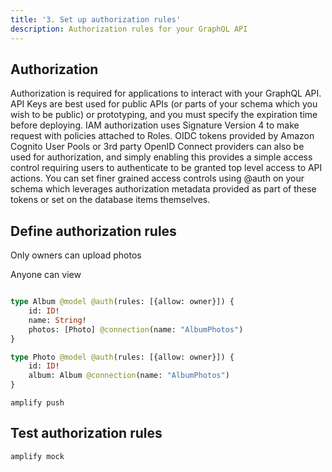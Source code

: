 ```yaml
---
title: '3. Set up authorization rules'
description: Authorization rules for your GraphQL API
---
```


## Authorization

Authorization is required for applications to interact with your GraphQL API. API Keys are best used for public APIs (or parts of your schema which you wish to be public) or prototyping, and you must specify the expiration time before deploying. IAM authorization uses Signature Version 4 to make request with policies attached to Roles. OIDC tokens provided by Amazon Cognito User Pools or 3rd party OpenID Connect providers can also be used for authorization, and simply enabling this provides a simple access control requiring users to authenticate to be granted top level access to API actions. You can set finer grained access controls using @auth on your schema which leverages authorization metadata provided as part of these tokens or set on the database items themselves.

## Define authorization rules

Only owners can upload photos

Anyone can view

```js:title=amplify/backend/api/photoalbums/schema.graphql

type Album @model @auth(rules: [{allow: owner}]) {
    id: ID!
    name: String!
    photos: [Photo] @connection(name: "AlbumPhotos")
}

type Photo @model @auth(rules: [{allow: owner}]) {
    id: ID!
    album: Album @connection(name: "AlbumPhotos")
}
```

```
amplify push
```

## Test authorization rules

```
amplify mock
```

